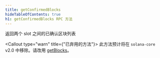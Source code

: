 ```yaml
---
title: getConfirmedBlocks
hideTableOfContents: true
h1: getConfirmedBlocks RPC 方法
---
```


返回两个 slot 之间的已确认区块列表

<Callout type="warn" title={"已弃用的方法"}>
  此方法预计将在 `solana-core` v2.0 中移除。请改用
  [getBlocks](/docs/rpc/http/getblocks)。
</Callout>
